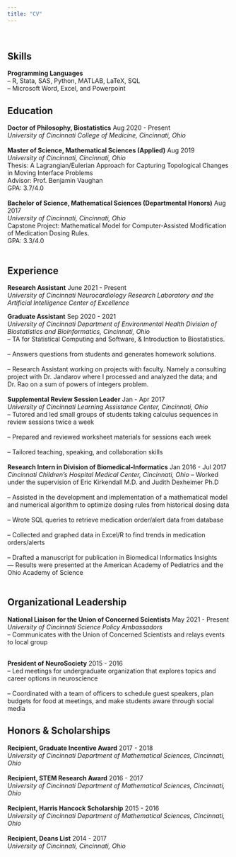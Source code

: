 ---
title: "CV"
---


<br>

## Skills <br>
**Programming Languages** <br>
-- R, Stata, SAS, Python, MATLAB, LaTeX, SQL <br>
-- Microsoft Word, Excel, and Powerpoint <br>

## Education <br>
**Doctor of Philosophy, Biostatistics**   Aug 2020 - Present <br>
*University of Cincinnati College of Medicine, Cincinnati, Ohio* <br>
<br>
**Master of Science, Mathematical Sciences (Applied)**   Aug 2019 <br>
*University of Cincinnati, Cincinnati, Ohio* <br>
Thesis: A Lagrangian/Eulerian Approach for Capturing Topological Changes in Moving Interface Problems <br>
Advisor: Prof. Benjamin Vaughan <br>
GPA: 3.7/4.0 <br>
<br>
**Bachelor of Science, Mathematical Sciences (Departmental Honors)**   Aug 2017 <br>
*University of Cincinnati, Cincinnati, Ohio* <br>
Capstone Project: Mathematical Model for Computer-Assisted Modification of Medication Dosing Rules. <br>
GPA: 3.3/4.0 <br>
<br>

## Experience <br>

**Research Assistant**   June 2021 - Present <br>
*University of Cincinnati Neurocardiology Research Laboratory and the Artificial Intelligence Center of Excellence* <br>

**Graduate Assistant**   Sep 2020 - 2021 <br>
*University of Cincinnati Department of Environmental Health Division of Biostatistics and Bioinformatics, Cincinnati, Ohio* <br>
  -- TA for Statistical Computing and Software, & Introduction to Biostatistics. <br>
  <br>
  -- Answers questions from students and generates homework solutions. <br>
  <br>
  -- Research Assistant working on projects with faculty. Namely a consulting project with Dr. Jandarov where I           processed and analyzed the data; and Dr. Rao on a sum of powers of integers problem.<br>
<br>
**Supplemental Review Session Leader**   Jan - Apr 2017 <br>
*University of Cincinnati Learning Assistance Center, Cincinnati, Ohio* <br>
  -- Tutored and led small groups of students taking calculus sequences in review sessions twice a week <br>
<br>
	-- Prepared and reviewed worksheet materials for sessions each week <br>
<br>
	-- Tailored teaching, speaking, and collaboration skills <br>
<br>
**Research Intern in Division of Biomedical-Informatics**   Jan 2016 - Jul 2017 <br>
*Cincinnati Children’s Hospital Medical Center, Cincinnati, Ohio*
  -- Worked under the supervision of Eric Kirkendall M.D. and Judith Dexheimer Ph.D <br>
<br>
	-- Assisted in the development and implementation of a mathematical model and numerical algorithm to optimize dosing rules from historical dosing data <br>
<br>
	-- Wrote SQL queries to retrieve medication order/alert data from database <br>
<br>
  -- Collected and graphed data in Excel/R to find trends in medication orders/alerts <br>
<br>
	-- Drafted a manuscript for publication in Biomedical Informatics Insights <br>
	   --- Results were presented at the American Academy of Pediatrics and the Ohio Academy of Science <br>
<br>


## Organizational Leadership <br>
**National Liaison for the Union of Concerned Scientists**   May 2021 - Present <br>
*University of Cincinnati Science Policy Ambassadors* <br>
-- Communicates with the Union of Concerned Scientists and relays events to local group <br>
<br>

**President of NeuroSociety**   2015 - 2016 <br>
	-- Led meetings for undergraduate organization that explores topics and career options in neuroscience <br>
<br>
	-- Coordinated with a team of officers to schedule guest speakers, plan budgets for food at meetings, and make students aware through social media <br>


## Honors & Scholarships <br>
**Recipient, Graduate Incentive Award**   2017 - 2018 <br>
*University of Cincinnati Department of Mathematical Sciences, Cincinnati, Ohio* <br>
<br>
**Recipient, STEM Research Award**   2016 - 2017 <br>
*University of Cincinnati Department of Mathematical Sciences, Cincinnati, Ohio* <br>
<br>
**Recipient, Harris Hancock Scholarship**   2015 - 2016 <br>
*University of Cincinnati Department of Mathematical Sciences, Cincinnati, Ohio* <br>
<br>
**Recipient, Deans List**   2014 - 2017 <br>
*University of Cincinnati, Cincinnati, Ohio* <br>
<br>